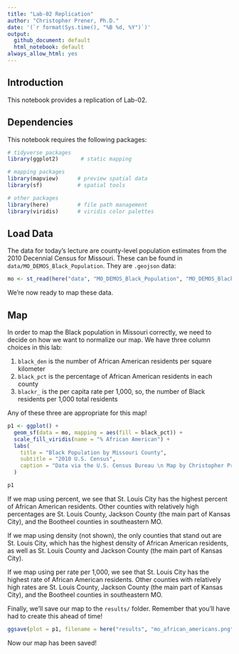 ```yaml
---
title: "Lab-02 Replication"
author: "Christopher Prener, Ph.D."
date: '(`r format(Sys.time(), "%B %d, %Y")`)'
output: 
  github_document: default
  html_notebook: default 
always_allow_html: yes
---
```


## Introduction
This notebook provides a replication of Lab-02.

## Dependencies
This notebook requires the following packages:

```r
# tidyverse packages
library(ggplot2)       # static mapping

# mapping packages
library(mapview)      # preview spatial data
library(sf)           # spatial tools

# other packages
library(here)         # file path management
library(viridis)      # viridis color palettes
```

## Load Data
The data for today's lecture are county-level population estimates from the 2010 Decennial Census for Missouri. These can be found in `data/MO_DEMOS_Black_Population`. They are `.geojson` data:

```r
mo <- st_read(here("data", "MO_DEMOS_Black_Population", "MO_DEMOS_Black_Population.geojson"))
```
We're now ready to map these data.

## Map
In order to map the Black population in Missouri correctly, we need to decide on how we want to normalize our map. We have three column choices in this lab:

  1. `black_den` is the number of African American residents per square kilometer
  2. `black_pct` is the percentage of African American residents in each county
  3. `blackr_` is the per capita rate per 1,000, so, the number of Black residents per 1,000 total residents
  
Any of these three are appropriate for this map!

```r
p1 <- ggplot() +
  geom_sf(data = mo, mapping = aes(fill = black_pct)) +
  scale_fill_viridis(name = "% African American") +
  labs(
    title = "Black Population by Missouri County",
    subtitle = "2010 U.S. Census",
    caption = "Data via the U.S. Census Bureau \n Map by Christopher Prener, PhD"
  )

p1
```

If we map using percent, we see that St. Louis City has the highest percent of African American residents. Other counties with relatively high percentages are St. Louis County, Jackson County (the main part of Kansas City), and the Bootheel counties in southeastern MO.

If we map using density (not shown), the only counties that stand out are St. Louis City, which has the highest density of African American residents, as well as St. Louis County and Jackson County (the main part of Kansas City).

If we map using per rate per 1,000, we see that St. Louis City has the highest rate of African American residents. Other counties with relatively high rates are St. Louis County, Jackson County (the main part of Kansas City), and the Bootheel counties in southeastern MO.

Finally, we'll save our map to the `results/` folder. Remember that you'll have had to create this ahead of time!

```r
ggsave(plot = p1, filename = here("results", "mo_african_americans.png"))
```

Now our map has been saved!
